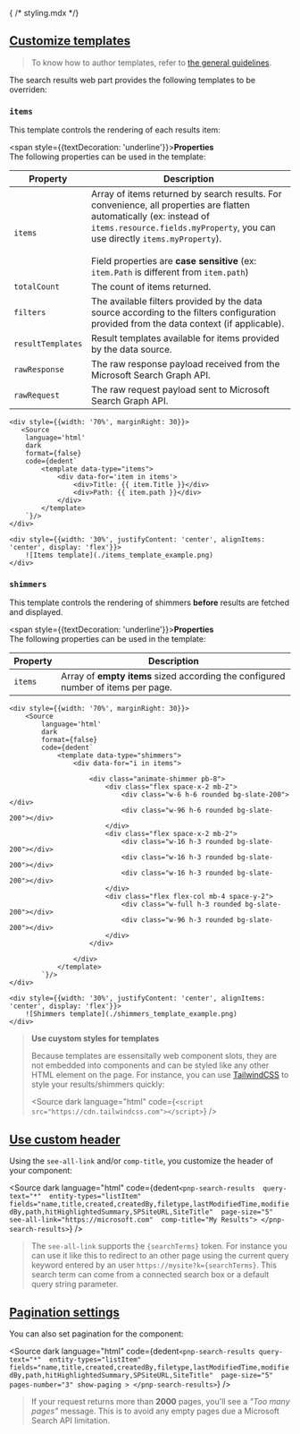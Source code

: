 { /* styling.mdx */}

<Meta of={SearchResultsStylingStories} name="Usage - Styling"/>

## [Customize templates](?path=/docs/components-search-search-results--usage-styling#customize-templates)

> To know how to author templates, refer to [the general guidelines](?path=/docs/introduction-authoring-templates--docs).

The search results web part provides the following templates to be overriden:

### `items`

This template controls the rendering of each results item:

<span style={{textDecoration: 'underline'}}>**Properties**</span>
<br/>
The following properties can be used in the template:

| Property | Description |
|----------|-------------|
| `items`   | Array of items returned by search results. For convenience, all properties are flatten automatically (ex: instead of `items.resource.fields.myProperty`, you can use directly `items.myProperty`). <br/><br/> Field properties are **case sensitive** (ex: `item.Path` is different from `item.path`)
| `totalCount` | The count of items returned. 
| `filters` | The available filters provided by the data source according to the filters configuration provided from the data context (if applicable).
| `resultTemplates` | Result templates available for items provided by the data source.
| `rawResponse` | The raw response payload received from the Microsoft Search Graph API.
| `rawRequest` | The raw request payload sent to Microsoft Search Graph API.

<div style={{display: 'flex'}}>

    <div style={{width: '70%', marginRight: 30}}>   
       <Source
        language='html'
        dark
        format={false}
        code={dedent`
            <template data-type="items">
                <div data-for='item in items'>
                    <div>Title: {{ item.Title }}</div>
                    <div>Path: {{ item.path }}</div>
                </div>
            </template>
        `}/>
    </div>

    <div style={{width: '30%', justifyContent: 'center', alignItems: 'center', display: 'flex'}}>
        ![Items template](./items_template_example.png)
    </div>
    
</div>

### `shimmers`

This template controls the rendering of shimmers **before** results are fetched and displayed.

<span style={{textDecoration: 'underline'}}>**Properties**</span>
<br/>
The following properties can be used in the template:

| Property | Description |
|----------|-------------|
| `items`  | Array of **empty items** sized according the configured number of items per page.

<div style={{display: 'flex'}}>

    <div style={{width: '70%', marginRight: 30}}>   
        <Source
            language='html'
            dark
            format={false}
            code={dedent`
                <template data-type="shimmers">
                    <div data-for="i in items">

                        <div class="animate-shimmer pb-8">
                            <div class="flex space-x-2 mb-2">
                                <div class="w-6 h-6 rounded bg-slate-200"></div>
                                <div class="w-96 h-6 rounded bg-slate-200"></div>
                            </div>
                            <div class="flex space-x-2 mb-2">
                                <div class="w-16 h-3 rounded bg-slate-200"></div>
                                <div class="w-16 h-3 rounded bg-slate-200"></div>
                                <div class="w-16 h-3 rounded bg-slate-200"></div>
                            </div>
                            <div class="flex flex-col mb-4 space-y-2">
                                <div class="w-full h-3 rounded bg-slate-200"></div>
                                <div class="w-96 h-3 rounded bg-slate-200"></div>
                            </div>
                        </div>

                    </div>
                </template>
            `}/>
    </div>

    <div style={{width: '30%', justifyContent: 'center', alignItems: 'center', display: 'flex'}}>
        ![Shimmers template](./shimmers_template_example.png)
    </div>
    
</div>

> **Use cuystom styles for templates**
>
> Because templates are essensitally web component slots, they are not embedded into components and can be styled like any other HTML element on the page.
> For instance, you can use [TailwindCSS](https://tailwindcss.com/) to style your results/shimmers quickly:
>
> <Source
>    dark
>    language="html"
>    code={`<script src="https://cdn.tailwindcss.com"></script>`}
> />

## [Use custom header](?path=/story/components-search-search-results--custom-header-template-story)

Using the `see-all-link` and/or `comp-title`, you customize the header of your component:

<Source
    dark
    language="html"
    code={dedent`
        <pnp-search-results 
            query-text="*" 
            entity-types="listItem" 
            fields="name,title,created,createdBy,filetype,lastModifiedTime,modifiedBy,path,hitHighlightedSummary,SPSiteURL,SiteTitle" 
            page-size="5" 
            see-all-link="https://microsoft.com" 
            comp-title="My Results">
        </pnp-search-results>
    `}
/>

> The `see-all-link` supports the `{searchTerms}` token. For instance you can use it like this to redirect to an other page using the current query keyword entered by an user `https://mysite?k={searchTerms}`. This search term can come from a connected search box or a default query string parameter.

## [Pagination settings](?path=/docs/components-search-search-results--paging-template-story)

You can also set pagination for the component:

<Source
    dark
    language="html"
    code={dedent`
        <pnp-search-results
            query-text="*" 
            entity-types="listItem" 
            fields="name,title,created,createdBy,filetype,lastModifiedTime,modifiedBy,path,hitHighlightedSummary,SPSiteURL,SiteTitle" 
            page-size="5" 
            pages-number="3"
            show-paging
        >
        </pnp-search-results>
    `}
/>

> If your request returns more than **2000** pages, you'll see a _"Too many pages"_ message. This is to avoid any empty pages due a Microsoft Search API limitation.